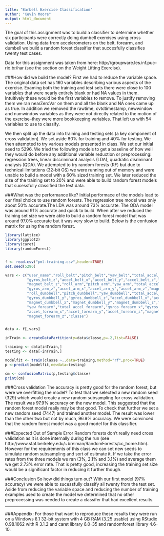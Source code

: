 ```yaml
---
title: "Barbell Exercise Classification"
author: "Kevin Moore"
output: html_document
---
```


The goal of this assignment was to build a classifier to determine whether six participants were correctly doing dumbell exercises using cross validation.  Using data from accelerometers on the belt, forearm, and dumbell we build a random forest classifier that succesfully classifies twenty test cases.

Data for this assignment was taken from here: http://groupware.les.inf.puc-rio.br/har (see the section on the Weight Lifting Exercise).

###How did we build the model?
First we had to reduce the variable space. The original data set has 160 variables describing various aspects of the exercise.  Examing both the training and test sets there were close to 100 variables that were nearly entirely blank or had NA values in them.  Intuitively these would be the first variables to remove.  To justify removing them we ran  nearZeroVar on them and all the blank and NA ones came up as true. In addition we removed the rawtime, cvtdtimestamp, newwindow and numwindow variables as they were not directly related to the motion of the exercise--they were more bookkeeping variables. That left us with 54 variables to use to classify.

We then split up the data into training and testing sets (a key component of cross validation).  We set aside 60% for training and 40% for testing.  We then attempted to try various models presented in class.  We set our initial seed to 5296.  We tried the following models to get a baseline of how well they would do before any additional variable reduction or preprocessing: regression trees, linear discriminant analysis (LDA), quadratic disriminant analysis (QDA).  We attempted to try random forests (RF) but due to technical limitations (32-bit OS) we were running out of memory and were unable to build a model with a 60% sized training set.  We later reduced the size of the training set to 20% and were able to build random forest models that sucessfully classified the test data. 

###What was the performance like?
Initial performace of the models lead to our final choice to use random forests. The regression tree model was only about 50% accurate.The LDA was around 73% accurate. The QDA model was around 91% accurate and quick to build. When after we reduced the training set size we were able to build a random forest model that was around 97.0% accurate but it was very slow to build. Below is the confusion matrix for using the random forest.


```r
library(lattice)
library(ggplot2)
library(caret)
library(randomForest)


f <- read.csv("pml-training.csv",header=TRUE)
set.seed(5296)

vars <- c("user_name","roll_belt","pitch_belt","yaw_belt","total_accel_belt","gyros_belt_x","gyros_belt_y",
          "gyros_belt_z","accel_belt_x","accel_belt_y","accel_belt_z","magnet_belt_x","magnet_belt_y",
          "magnet_belt_z","roll_arm","pitch_arm","yaw_arm","total_accel_arm","gyros_arm_x","gyros_arm_y",
          "gyros_arm_z","accel_arm_x","accel_arm_y","accel_arm_z","magnet_arm_x","magnet_arm_y","magnet_arm_z",
          "roll_dumbbell","pitch_dumbbell","yaw_dumbbell","total_accel_dumbbell","gyros_dumbbell_x",
          "gyros_dumbbell_y","gyros_dumbbell_z","accel_dumbbell_x","accel_dumbbell_y","accel_dumbbell_z",
          "magnet_dumbbell_x","magnet_dumbbell_y","magnet_dumbbell_z","roll_forearm","pitch_forearm",
          "yaw_forearm","total_accel_forearm","gyros_forearm_x","gyros_forearm_y","gyros_forearm_z",
          "accel_forearm_x","accel_forearm_y","accel_forearm_z","magnet_forearm_x","magnet_forearm_y",
          "magnet_forearm_z","classe") 


data <- f[,vars]

inTrain <- createDataPartition(y=data$classe,p=.2,list=FALSE)

training <- data[inTrain,]
testing <- data[-inTrain,]

modelfit <- train(classe ~.,data=training,method="rf",prox=TRUE)
p <-predict(modelfit,newdata=testing)

cm <- confusionMatrix(p,testing$classe)
print(cm)

```

###Cross validation
The accuracy is pretty good for the random forest, but were we overfitting the model?  To test that we selected a new random seed (329) which would create a new random subsampling for cross validation.  The result was 97.9% accuracy on the new model.  This suggested that the random forest model really may be that good.  To check that further we set a new random seed (7447) and trained another model.  The result was lower than the other two but not by much, 96.9% accuracy.  We were convinced that the random forest model was a good model for this classifier.

###Expected Out of Sample Error
Random forests don't really need cross validation as it is done internally during the run (see http://www.stat.berkeley.edu/~breiman/RandomForests/cc_home.htm).  However for the requirements of this class we can set new seeds to simulate random subsampling and sort of esitmate it. If we take the error rates from the three models we ran (3%, 2.1% and 3.1%) and average them we get 2.73% error rate.  That is pretty good, increasing the training set size would be a significant factor in reducing it further though.

###Conclusion
So how did things turn out?  With our first model (97% accuracy) we were able to sucessfully classify all twenty from the test set.  Aside from reducing the variable space and reducing the number of training examples used to create the model we determined that no other preprocessing was needed to create a classifer that had excellent results.

*****
###Appendix:
For those that want to reproduce these results they were run on a Windows 8.1 32-bit system with 4 GB RAM (3.25 usable) using RStudio 0.98.1062 with R 3.1.2 and caret library 6.0-35 and randomforest library 4.6-10.